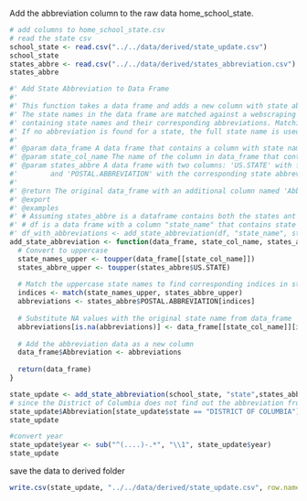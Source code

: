 Add the abbreviation column to the raw data home_school_state.

```r
# add columns to home_school_state.csv
# read the state csv
school_state <- read.csv("../../data/derived/state_update.csv")
school_state
states_abbre <- read.csv("../../data/derived/states_abbreviation.csv")
states_abbre
```

```r
#' Add State Abbreviation to Data Frame
#'
#' This function takes a data frame and adds a new column with state abbreviations.
#' The state names in the data frame are matched against a webscraping data frame
#' containing state names and their corresponding abbreviations. Matching is case-insensitive.
#' If no abbreviation is found for a state, the full state name is used.
#'
#' @param data_frame A data frame that contains a column with state names.
#' @param state_col_name The name of the column in data_frame that contains the state names.
#' @param states_abbre A data frame with two columns: 'US.STATE' with full state names
#'        and 'POSTAL.ABBREVIATION' with the corresponding state abbreviations.
#'
#' @return The original data_frame with an additional column named 'Abbreviation'.
#' @export
#' @examples
#' # Assuming states_abbre is a dataframe contains both the states ant the abbreviation
#' # df is a data frame with a column "state_name" that contains state names
#' df_with_abbreviations <- add_state_abbreviation(df, "state_name", states_abbre)
add_state_abbreviation <- function(data_frame, state_col_name, states_abbre) {
  # Convert to uppercase 
  state_names_upper <- toupper(data_frame[[state_col_name]])
  states_abbre_upper <- toupper(states_abbre$US.STATE)
  
  # Match the uppercase state names to find corresponding indices in states_abbre
  indices <- match(state_names_upper, states_abbre_upper)
  abbreviations <- states_abbre$POSTAL.ABBREVIATION[indices]
  
  # Substitute NA values with the original state name from data_frame
  abbreviations[is.na(abbreviations)] <- data_frame[[state_col_name]][is.na(abbreviations)]
  
  # Add the abbreviation data as a new column 
  data_frame$Abbreviation <- abbreviations
  
  return(data_frame)
}
```


```r
state_update <- add_state_abbreviation(school_state, "state",states_abbre)
# since the District of Columbia does not find out the abbreviation from the table, I manually change it. 
state_update$Abbreviation[state_update$state == "DISTRICT OF COLUMBIA"] = "DC"
state_update 
```
```r
#convert year 
state_update$year <- sub("^(....)-.*", "\\1", state_update$year)
state_update
```


save the data to derived folder
```r
write.csv(state_update, "../../data/derived/state_update.csv", row.names = FALSE)
```




